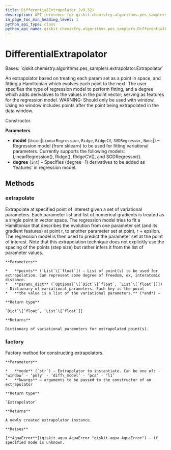 ```yaml
---
title: DifferentialExtrapolator (v0.32)
description: API reference for qiskit.chemistry.algorithms.pes_samplers.DifferentialExtrapolator in qiskit v0.32
in_page_toc_min_heading_level: 1
python_api_type: class
python_api_name: qiskit.chemistry.algorithms.pes_samplers.DifferentialExtrapolator
---
```


# DifferentialExtrapolator

<Class id="qiskit.chemistry.algorithms.pes_samplers.DifferentialExtrapolator" isDedicatedPage={true} github="https://github.com/qiskit-community/qiskit-aqua/tree/stable/0.9/qiskit/chemistry/algorithms/pes_samplers/extrapolator.py" signature="DifferentialExtrapolator(degree=1, model=None)" modifiers="class">
  Bases: `qiskit.chemistry.algorithms.pes_samplers.extrapolator.Extrapolator`

  An extrapolator based on treating each param set as a point in space, and fitting a Hamiltonian which evolves each point to the next. The user specifies the type of regression model to perform fitting, and a degree which adds derivatives to the values in the point vector; serving as features for the regression model. WARNING: Should only be used with window. Using no window includes points after the point being extrapolated in the data window.

  Constructor.

  **Parameters**

  *   **model** (`Union`\[`LinearRegression`, `Ridge`, `RidgeCV`, `SGDRegressor`, `None`]) – Regression model (from sklearn) to be used for fitting variational parameters. Currently supports the following models: LinearRegression(), Ridge(), RidgeCV(), and SGDRegressor().
  *   **degree** (`int`) – Specifies (degree -1) derivatives to be added as ‘features’ in regression model.

  ## Methods

  <span id="qiskit-chemistry-algorithms-pes-samplers-differentialextrapolator-extrapolate" />

  ### extrapolate

  <Function id="qiskit.chemistry.algorithms.pes_samplers.DifferentialExtrapolator.extrapolate" signature="DifferentialExtrapolator.extrapolate(points, param_dict)">
    Extrapolate at specified point of interest given a set of variational parameters. Each parameter list and list of numerical gradients is treated as a single point in vector space. The regression model tries to fit a Hamiltonian that describes the evolution from one parameter set (and its gradient features) at point r, to another parameter set at point, r + epsilon. The regression model is then used to predict the parameter set at the point of interest. Note that this extrapolation technique does not explicitly use the spacing of the points (step size) but rather infers it from the list of parameter values.

    **Parameters**

    *   **points** (`List`\[`float`]) – List of point(s) to be used for extrapolation. Can represent some degree of freedom, ex, interatomic distance.
    *   **param\_dict** (`Optional`\[`Dict`\[`float`, `List`\[`float`]]]) – Dictionary of variational parameters. Each key is the point
    *   **the value is a list of the variational parameters.** (*and*) –

    **Return type**

    `Dict`\[`float`, `List`\[`float`]]

    **Returns**

    Dictionary of variational parameters for extrapolated point(s).
  </Function>

  <span id="qiskit-chemistry-algorithms-pes-samplers-differentialextrapolator-factory" />

  ### factory

  <Function id="qiskit.chemistry.algorithms.pes_samplers.DifferentialExtrapolator.factory" signature="DifferentialExtrapolator.factory(mode, **kwargs)" modifiers="static">
    Factory method for constructing extrapolators.

    **Parameters**

    *   **mode** (`str`) – Extrapolator to instantiate. Can be one of: - ‘window’ - ‘poly’ - ‘diff\_model’ - ‘pca’ - ‘l1’
    *   **kwargs** – arguments to be passed to the constructor of an extrapolator

    **Return type**

    `Extrapolator`

    **Returns**

    A newly created extrapolator instance.

    **Raises**

    [**AquaError**](qiskit.aqua.AquaError "qiskit.aqua.AquaError") – if specified mode is unknown.
  </Function>
</Class>

